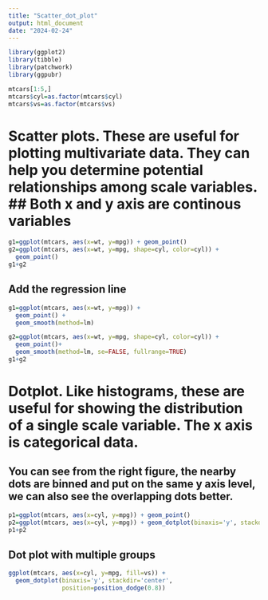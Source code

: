 ```yaml
---
title: "Scatter_dot_plot"
output: html_document
date: "2024-02-24"
---
```


```r
library(ggplot2)
library(tibble)
library(patchwork)
library(ggpubr)
```

```r
mtcars[1:5,]
mtcars$cyl=as.factor(mtcars$cyl)
mtcars$vs=as.factor(mtcars$vs)
```

# Scatter plots. These are useful for plotting multivariate data. They can help you determine potential relationships among scale variables. ## Both x and y axis are continous variables
```r
g1=ggplot(mtcars, aes(x=wt, y=mpg)) + geom_point()
g2=ggplot(mtcars, aes(x=wt, y=mpg, shape=cyl, color=cyl)) +
  geom_point()
g1+g2
```

## Add the regression line
```r
g1=ggplot(mtcars, aes(x=wt, y=mpg)) + 
  geom_point() +
  geom_smooth(method=lm)

g2=ggplot(mtcars, aes(x=wt, y=mpg, shape=cyl, color=cyl)) +
  geom_point()+ 
  geom_smooth(method=lm, se=FALSE, fullrange=TRUE)
g1+g2
```

# Dotplot. Like histograms, these are useful for showing the distribution of a single scale variable. The x axis is categorical data.
## You can see from the right figure, the nearby dots are binned and put on the same y axis level, we can also see the overlapping dots better.
```r
p1=ggplot(mtcars, aes(x=cyl, y=mpg)) + geom_point()
p2=ggplot(mtcars, aes(x=cyl, y=mpg)) + geom_dotplot(binaxis='y', stackdir='center')
p1+p2
```
## Dot plot with multiple groups
```r
ggplot(mtcars, aes(x=cyl, y=mpg, fill=vs)) +
  geom_dotplot(binaxis='y', stackdir='center', 
               position=position_dodge(0.8))
```
